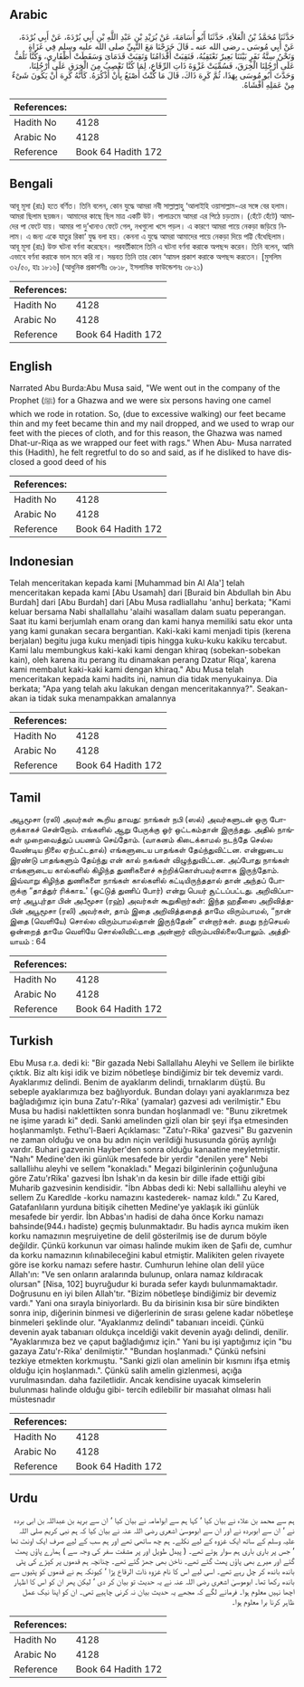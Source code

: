 ## Arabic


<div dir="rtl" lang="ar" style={{fontSize:'larger',backgroundColor:'#f8f9fa',padding:20}}>
حَدَّثَنَا مُحَمَّدُ بْنُ الْعَلاَءِ، حَدَّثَنَا أَبُو أُسَامَةَ، عَنْ بُرَيْدِ بْنِ عَبْدِ اللَّهِ بْنِ أَبِي بُرْدَةَ، عَنْ أَبِي بُرْدَةَ، عَنْ أَبِي مُوسَى ـ رضى الله عنه ـ قَالَ خَرَجْنَا مَعَ النَّبِيِّ صلى الله عليه وسلم فِي غَزَاةٍ وَنَحْنُ سِتَّةُ نَفَرٍ بَيْنَنَا بَعِيرٌ نَعْتَقِبُهُ، فَنَقِبَتْ أَقْدَامُنَا وَنَقِبَتْ قَدَمَاىَ وَسَقَطَتْ أَظْفَارِي، وَكُنَّا نَلُفُّ عَلَى أَرْجُلِنَا الْخِرَقَ، فَسُمِّيَتْ غَزْوَةَ ذَاتِ الرِّقَاعِ، لِمَا كُنَّا نَعْصِبُ مِنَ الْخِرَقِ عَلَى أَرْجُلِنَا، وَحَدَّثَ أَبُو مُوسَى بِهَذَا، ثُمَّ كَرِهَ ذَاكَ، قَالَ مَا كُنْتُ أَصْنَعُ بِأَنْ أَذْكُرَهُ‏.‏ كَأَنَّهُ كَرِهَ أَنْ يَكُونَ شَىْءٌ مِنْ عَمَلِهِ أَفْشَاهُ‏.‏
</div>
<div style={{backgroundColor:'#f8f9fa',padding:20, marginBottom: 10}}><table> <thead> <tr> <th>References:</th> <th></th> </tr> </thead> <tbody><tr><td>Hadith No</td><td>4128</td></tr><tr><td>Arabic No</td><td>4128</td></tr><tr><td>Reference</td><td>Book 64 Hadith 172</td></tr></tbody></table></div>

## Bengali


<div dir="ltr" lang="bn" style={{fontSize:'larger',backgroundColor:'#f8f9fa',padding:20}}>
আবূ মূসা (রাঃ) হতে বর্ণিত। তিনি বলেন, কোন যুদ্ধে আমরা নবী সাল্লাল্লাহু ‘আলাইহি ওয়াসাল্লাম-এর সঙ্গে বের হলাম। আমরা ছিলাম ছয়জন। আমাদের কাছে ছিল মাত্র একটি উট। পালাক্রমে আমরা এর পিঠে চড়তাম। (হেঁটে হেঁটে) আমাদের পা ফেটে যায়। আমার পা দু’খানাও ফেটে গেল, নখগুলো খসে পড়ল। এ কারণে আমরা পায়ে নেকড়া জড়িয়ে নিলাম। এ জন্য একে যাতুর রিকা‘ যুদ্ধ বলা হয়। কেননা এ যুদ্ধে আমরা আমাদের পায়ে নেকড়া দিয়ে পট্টি বেঁধেছিলাম। আবূ মূসা (রাঃ) উক্ত ঘটনা বর্ণনা করেছেন। পরবর্তীকালে তিনি এ ঘটনা বর্ণনা করাকে অপছন্দ করেন। তিনি বলেন, আমি এভাবে বর্ণনা করাকে ভাল মনে করি না। সম্ভবত তিনি তার কোন ‘আমল প্রকাশ করাকে অপছন্দ করতেন। [মুসলিম ৩২/৫০, হাঃ ১৮১৬] (আধুনিক প্রকাশনীঃ ৩৮১৮, ইসলামিক ফাউন্ডেশনঃ ৩৮২১)
</div>
<div style={{backgroundColor:'#f8f9fa',padding:20, marginBottom: 10}}><table> <thead> <tr> <th>References:</th> <th></th> </tr> </thead> <tbody><tr><td>Hadith No</td><td>4128</td></tr><tr><td>Arabic No</td><td>4128</td></tr><tr><td>Reference</td><td>Book 64 Hadith 172</td></tr></tbody></table></div>

## English


<div dir="ltr" lang="en" style={{fontSize:'larger',backgroundColor:'#f8f9fa',padding:20}}>
Narrated Abu Burda:Abu Musa said, "We went out in the company of the Prophet (ﷺ) for a Ghazwa and we were six persons having one camel which we rode in rotation. So, (due to excessive walking) our feet became thin and my feet became thin and my nail dropped, and we used to wrap our feet with the pieces of cloth, and for this reason, the Ghazwa was named Dhat-ur-Riqa as we wrapped our feet with rags." When Abu- Musa narrated this (Hadith), he felt regretful to do so and said, as if he disliked to have disclosed a good deed of his
</div>
<div style={{backgroundColor:'#f8f9fa',padding:20, marginBottom: 10}}><table> <thead> <tr> <th>References:</th> <th></th> </tr> </thead> <tbody><tr><td>Hadith No</td><td>4128</td></tr><tr><td>Arabic No</td><td>4128</td></tr><tr><td>Reference</td><td>Book 64 Hadith 172</td></tr></tbody></table></div>

## Indonesian


<div dir="ltr" lang="id" style={{fontSize:'larger',backgroundColor:'#f8f9fa',padding:20}}>
Telah menceritakan kepada kami [Muhammad bin Al Ala'] telah menceritakan kepada kami [Abu Usamah] dari [Buraid bin Abdullah bin Abu Burdah] dari [Abu Burdah] dari [Abu Musa radliallahu 'anhu] berkata; "Kami keluar bersama Nabi shallallahu 'alaihi wasallam dalam suatu peperangan. Saat itu kami berjumlah enam orang dan kami hanya memiliki satu ekor unta yang kami gunakan secara bergantian. Kaki-kaki kami menjadi tipis (kerena berjalan) begitu juga kuku menjadi tipis hingga kuku-kuku kakiku tercabut. Kami lalu membungkus kaki-kaki kami dengan khiraq (sobekan-sobekan kain), oleh karena itu perang itu dinamakan perang Dzatur Riqa', karena kami membalut kaki-kaki kami dengan khiraq." Abu Musa telah menceritakan kepada kami hadits ini, namun dia tidak menyukainya. Dia berkata; "Apa yang telah aku lakukan dengan menceritakannya?". Seakan-akan ia tidak suka menampakkan amalannya
</div>
<div style={{backgroundColor:'#f8f9fa',padding:20, marginBottom: 10}}><table> <thead> <tr> <th>References:</th> <th></th> </tr> </thead> <tbody><tr><td>Hadith No</td><td>4128</td></tr><tr><td>Arabic No</td><td>4128</td></tr><tr><td>Reference</td><td>Book 64 Hadith 172</td></tr></tbody></table></div>

## Tamil


<div dir="ltr" lang="ta" style={{fontSize:'larger',backgroundColor:'#f8f9fa',padding:20}}>
அபூமூசா (ரலி) அவர்கள் கூறிய தாவது: நாங்கள் நபி (ஸல்) அவர்களுடன் ஒரு போருக்காகச் சென்றோம். எங்களில் ஆறு பேருக்கு ஓர் ஒட்டகம்தான் இருந்தது. அதில் நாங்கள் முறைவைத்துப் பயணம் செய்தோம். (வாகனம் கிடைக்காமல் நடந்தே செல்ல வேண்டிய நிலை ஏற்பட்டதால்) எங்களுடைய பாதங்கள் தேய்ந்துவிட்டன. என்னுடைய இரண்டு பாதங்களும் தேய்ந்து என் கால் நகங்கள் விழுந்துவிட்டன. அப்போது நாங்கள் எங்களுடைய கால்களில் கிழிந்த துணிகளைச் சுற்றிக்கொள்பவர்களாக இருந்தோம். இவ்வாறு கிழிந்த துணிகளை நாங்கள் கால்களில் கட்டியிருந்ததால் தான் அந்தப் போருக்கு “தாத்துர் ரிக்காஉ' (ஒட்டுத் துணிப் போர்) என்று பெயர் சூட்டப்பட்டது. அறிவிப்பாளர் அபூபுர்தா பின் அபீமூசா (ரஹ்) அவர்கள் கூறுகிறார்கள்: இந்த ஹதீஸை அறிவித்தபின் அபூமூசா (ரலி) அவர்கள், தாம் இதை அறிவித்ததைத் தாமே விரும்பாமல், “நான் இதை (வெளியே) சொல்ல விரும்பாமல்தான் இருந்தேன்” என்றார்கள். தமது நற்செயல் ஒன்றைத் தாமே வெளியே சொல்லிவிட்டதை அன்னார் விரும்பவில்லைபோலும். அத்தியாயம் : 64
</div>
<div style={{backgroundColor:'#f8f9fa',padding:20, marginBottom: 10}}><table> <thead> <tr> <th>References:</th> <th></th> </tr> </thead> <tbody><tr><td>Hadith No</td><td>4128</td></tr><tr><td>Arabic No</td><td>4128</td></tr><tr><td>Reference</td><td>Book 64 Hadith 172</td></tr></tbody></table></div>

## Turkish


<div dir="ltr" lang="tr" style={{fontSize:'larger',backgroundColor:'#f8f9fa',padding:20}}>
Ebu Musa r.a. dedi ki: "Bir gazada Nebi Sallallahu Aleyhi ve Sellem ile birlikte çıktık. Biz altı kişi idik ve bizim nöbetleşe bindiğimiz bir tek devemiz vardı. Ayaklarımız delindi. Benim de ayaklarım delindi, tırnaklarım düştü. Bu sebeple ayaklarımıza bez bağlıyorduk. Bundan dolayı yani ayaklarımıza bez bağladığımız için buna Zatu'r-Rika' (yamalar) gazvesi adı verilmiştir." Ebu Musa bu hadisi naklettikten sonra bundan hoşlanmadl ve: "Bunu zikretmek ne işime yaradı ki" dedi. Sanki amelinden gizli olan bir şeyi ifşa etmesinden hoşlanmamlştı. Fethu'l-Baeri Açıklaması: "Zatu'r-Rika' gazvesi" Bu gazvenin ne zaman olduğu ve ona bu adın niçin verildiği hususunda görüş ayrılığı vardır. Buhari gazvenin Hayber'den sonra olduğu kanaatine meyletmiştir. "Nahı" Medine'den iki günlük mesafede bir yerdir "denilen yere" Nebi sallalliıhu aleyhi ve sellem "konakladı." Megazi bilginlerinin çoğunluğuna göre Zatu'rRika' gazvesi İbn İshak'ın da kesin bir dille ifade ettiği gibi Muharib gazvesinin kendisidir. "İbn Abbas dedi ki: Nebi sallalliıhu aleyhi ve sellem Zu Karedlde -korku namazını kastederek- namaz kıldı." Zu Kared, Gatafanlıların yurduna bitişik cihetten Medine'ye yaklaşık iki günlük mesafede bir yerdir. İbn Abbas'ın hadisi de daha önce Korku namazı bahsinde(944.ı hadiste) geçmiş bulunmaktadır. Bu hadis ayrıca mukim iken korku namazının meşruiyetine de delil gösterilmiş ise de durum böyle değildir. Çünkü korkunun var oiması halinde mukim iken de Şafiı de, cumhur da korku namazının kılınabileceğini kabul etmiştir. Malikiten gelen rivayete göre ise korku namazı sefere hastır. Cumhurun lehine olan delil yüce Allah'ın: "Ve sen onların aralarında bulunup, onlara namaz kıldıracak olursan" [Nisa, 102] buyruğudur ki burada sefer kaydı bulunmamaktadır. Doğrusunu en iyi bilen Allah'tır. "Bizim nöbetleşe bindiğimiz bir devemiz vardı." Yani ona sırayla biniyorlardı. Bu da birisinin kısa bir süre bindikten sonra inip, diğerinin binmesi ve diğerlerinin de sırası gelene kadar nöbetleşe binmeleri şeklinde olur. "Ayaklanmız delindi" tabanıarı inceidi. Çünkü devenin ayak tabanıarı oldukça inceldiği vakit devenin ayağı delindi, denilir. "Ayaklarımıza bez ve çaput bağladığımız için." Yani bu işi yaptığımız için "bu gazaya Zatu'r-Rika' denilmiştir." "Bundan hoşlanmadı." Çünkü nefsini tezkiye etmekten korkmuştu. "Sanki gizli olan amelinin bir kısmını ifşa etmiş olduğu için hoşlanmadı.". Çünkü salih amelin gizlenmesi, açığa vurulmasından. daha faziletlidir. Ancak kendisine uyacak kimselerin bulunması halinde olduğu gibi- tercih edilebilir bir masıahat olması hali müstesnadır
</div>
<div style={{backgroundColor:'#f8f9fa',padding:20, marginBottom: 10}}><table> <thead> <tr> <th>References:</th> <th></th> </tr> </thead> <tbody><tr><td>Hadith No</td><td>4128</td></tr><tr><td>Arabic No</td><td>4128</td></tr><tr><td>Reference</td><td>Book 64 Hadith 172</td></tr></tbody></table></div>

## Urdu


<div dir="rtl" lang="ur" style={{fontSize:'larger',backgroundColor:'#f8f9fa',padding:20}}>
ہم سے محمد بن علاء نے بیان کیا ‘ کہا ہم سے ابوامامہ نے بیان کیا ‘ ان سے برید بن عبداللہ بن ابی بردہ نے ‘ ان سے ابوبردہ نے اور ان سے ابوموسیٰ اشعری رضی اللہ عنہ نے بیان کیا کہ ہم نبی کریم صلی اللہ علیہ وسلم کے ساتھ ایک غزوہ کے لیے نکلے۔ ہم چھ ساتھی تھے اور ہم سب کے لیے صرف ایک اونٹ تھا ‘ جس پر باری باری ہم سوار ہوتے تھے۔ ( پیدل طویل اور پر مشقت سفر کی وجہ سے ) ہمارے پاؤں پھٹ گئے اور میرے بھی پاؤں پھٹ گئے تھے۔ ناخن بھی جھڑ گئے تھے۔ چنانچہ ہم قدموں پر کپڑے کی پٹی باندھ باندھ کر چل رہے تھے۔ اسی لیے اس کا نام غزوہ ذات الرقاع پڑا ‘ کیونکہ ہم نے قدموں کو پٹیوں سے باندھ رکھا تھا۔ ابوموسیٰ اشعری رضی اللہ عنہ نے یہ حدیث تو بیان کر دی ‘ لیکن پھر ان کو اس کا اظہار اچھا نہیں معلوم ہوا۔ فرمانے لگے کہ مجھے یہ حدیث بیان نہ کرنی چاہیے تھی۔ ان کو اپنا نیک عمل ظاہر کرنا برا معلوم ہوا۔
</div>
<div style={{backgroundColor:'#f8f9fa',padding:20, marginBottom: 10}}><table> <thead> <tr> <th>References:</th> <th></th> </tr> </thead> <tbody><tr><td>Hadith No</td><td>4128</td></tr><tr><td>Arabic No</td><td>4128</td></tr><tr><td>Reference</td><td>Book 64 Hadith 172</td></tr></tbody></table></div>